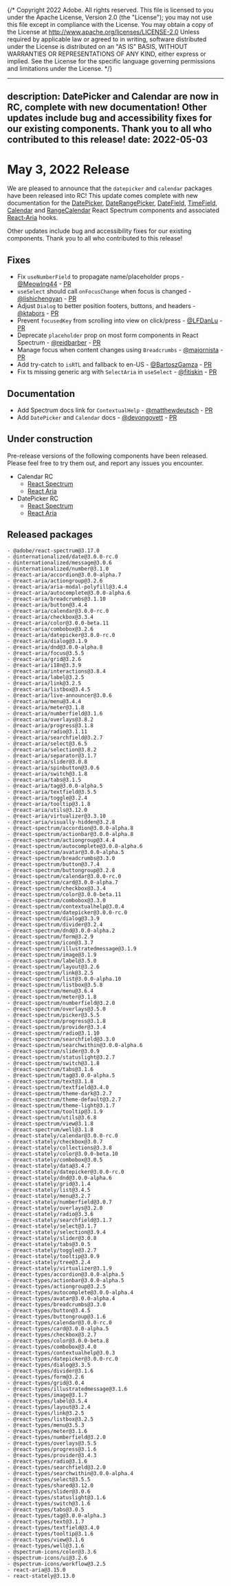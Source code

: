 {/* Copyright 2022 Adobe. All rights reserved.
This file is licensed to you under the Apache License, Version 2.0 (the "License");
you may not use this file except in compliance with the License. You may obtain a copy
of the License at http://www.apache.org/licenses/LICENSE-2.0
Unless required by applicable law or agreed to in writing, software distributed under
the License is distributed on an "AS IS" BASIS, WITHOUT WARRANTIES OR REPRESENTATIONS
OF ANY KIND, either express or implied. See the License for the specific language
governing permissions and limitations under the License. */}


---
description: DatePicker and Calendar are now in RC, complete with new documentation! Other updates include bug and accessibility fixes for our existing components. Thank you to all who contributed to this release!
date: 2022-05-03
---

# May 3, 2022 Release
We are pleased to announce that the `datepicker` and `calendar` packages have been released into RC! This update comes complete with new documentation for the [DatePicker](https://react-spectrum.adobe.com/react-spectrum/DatePicker.html), [DateRangePicker](https://react-spectrum.adobe.com/react-spectrum/DateRangePicker.html), [DateField](https://react-spectrum.adobe.com/react-spectrum/DateField.html), [TimeField](https://react-spectrum.adobe.com/react-spectrum/TimeField.html), [Calendar](https://react-spectrum.adobe.com/react-spectrum/Calendar.html) and [RangeCalendar](https://react-spectrum.adobe.com/react-spectrum/RangeCalendar.html) React Spectrum components and associated [React-Aria](https://react-spectrum.adobe.com/react-aria/useDatePicker.html) hooks.

Other updates include bug and accessibility fixes for our existing components. Thank you to all who contributed to this release!


## Fixes
- Fix `useNumberField` to propagate name/placeholder props - [@MeowIng44](https://github.com/MeowIng44) - [PR](https://github.com/adobe/react-spectrum/pull/2884)
- `useSelect` should call `onFocusChange` when focus is changed - [@lishichengyan](https://github.com/lishichengyan) - [PR](https://github.com/adobe/react-spectrum/pull/2970)
- Adjust `Dialog` to better position footers, buttons, and headers - [@ktabors](https://github.com/ktabors) - [PR](https://github.com/adobe/react-spectrum/pull/2820)
- Prevent `focusedKey` from scrolling into view on click/press - [@LFDanLu](https://github.com/LFDanLu) - [PR](https://github.com/adobe/react-spectrum/pull/2725)
- Deprecate `placeholder` prop on most form components in React Spectrum - [@reidbarber](https://github.com/reidbarber) - [PR](https://github.com/adobe/react-spectrum/pull/2966)
- Manage focus when content changes using `Breadcrumbs`  - [@majornista](https://github.com/majornista) - [PR](https://github.com/adobe/react-spectrum/pull/2749)
- Add try-catch to `isRTL` and fallback to en-US - [@BartoszGamza](https://github.com/BartoszGamza) - [PR](https://github.com/adobe/react-spectrum/pull/3030)
- Fix ts missing generic arg with `SelectAria`  in `useSelect` - [@fitiskin](https://github.com/fitiskin) - [PR](https://github.com/adobe/react-spectrum/pull/3069)

## Documentation
- Add Spectrum docs link for `ContextualHelp` - [@matthewdeutsch](https://github.com/matthewdeutsch) - [PR](https://github.com/adobe/react-spectrum/pull/2979)
- Add `DatePicker` and `Calendar` docs - [@devongovett](https://github.com/devongovett) - [PR](https://github.com/adobe/react-spectrum/pull/2873)

## Under construction
Pre-release versions of the following components have been released. Please feel free to try them out, and report any issues you encounter.

- Calendar RC
  - [React Spectrum](https://react-spectrum.adobe.com/react-spectrum/Calendar.html)
  - [React Aria](https://react-spectrum.adobe.com/react-aria/useCalendar.html)
- DatePicker RC
  - [React Spectrum](https://react-spectrum.adobe.com/react-spectrum/DatePicker.html)
  - [React Aria](https://react-spectrum.adobe.com/react-aria/useDatePicker.html)


## Released packages

```
- @adobe/react-spectrum@3.17.0
- @internationalized/date@3.0.0-rc.0
- @internationalized/message@3.0.6
- @internationalized/number@3.1.0
- @react-aria/accordion@3.0.0-alpha.7
- @react-aria/actiongroup@3.2.6
- @react-aria/aria-modal-polyfill@3.4.4
- @react-aria/autocomplete@3.0.0-alpha.6
- @react-aria/breadcrumbs@3.1.10
- @react-aria/button@3.4.4
- @react-aria/calendar@3.0.0-rc.0
- @react-aria/checkbox@3.3.4
- @react-aria/color@3.0.0-beta.11
- @react-aria/combobox@3.2.6
- @react-aria/datepicker@3.0.0-rc.0
- @react-aria/dialog@3.1.9
- @react-aria/dnd@3.0.0-alpha.8
- @react-aria/focus@3.5.5
- @react-aria/grid@3.2.6
- @react-aria/i18n@3.3.9
- @react-aria/interactions@3.8.4
- @react-aria/label@3.2.5
- @react-aria/link@3.2.5
- @react-aria/listbox@3.4.5
- @react-aria/live-announcer@3.0.6
- @react-aria/menu@3.4.4
- @react-aria/meter@3.1.8
- @react-aria/numberfield@3.1.6
- @react-aria/overlays@3.8.2
- @react-aria/progress@3.1.8
- @react-aria/radio@3.1.11
- @react-aria/searchfield@3.2.7
- @react-aria/select@3.6.5
- @react-aria/selection@3.8.2
- @react-aria/separator@3.1.7
- @react-aria/slider@3.0.8
- @react-aria/spinbutton@3.0.6
- @react-aria/switch@3.1.8
- @react-aria/tabs@3.1.5
- @react-aria/tag@3.0.0-alpha.5
- @react-aria/textfield@3.5.5
- @react-aria/toggle@3.2.4
- @react-aria/tooltip@3.1.8
- @react-aria/utils@3.12.0
- @react-aria/virtualizer@3.3.10
- @react-aria/visually-hidden@3.2.8
- @react-spectrum/accordion@3.0.0-alpha.8
- @react-spectrum/actionbar@3.0.0-alpha.8
- @react-spectrum/actiongroup@3.4.4
- @react-spectrum/autocomplete@3.0.0-alpha.6
- @react-spectrum/avatar@3.0.0-alpha.5
- @react-spectrum/breadcrumbs@3.3.0
- @react-spectrum/button@3.7.4
- @react-spectrum/buttongroup@3.2.8
- @react-spectrum/calendar@3.0.0-rc.0
- @react-spectrum/card@3.0.0-alpha.7
- @react-spectrum/checkbox@3.3.4
- @react-spectrum/color@3.0.0-beta.11
- @react-spectrum/combobox@3.3.0
- @react-spectrum/contextualhelp@3.0.4
- @react-spectrum/datepicker@3.0.0-rc.0
- @react-spectrum/dialog@3.3.9
- @react-spectrum/divider@3.2.4
- @react-spectrum/dnd@3.0.0-alpha.2
- @react-spectrum/form@3.2.9
- @react-spectrum/icon@3.3.7
- @react-spectrum/illustratedmessage@3.1.9
- @react-spectrum/image@3.1.9
- @react-spectrum/label@3.5.0
- @react-spectrum/layout@3.2.6
- @react-spectrum/link@3.2.5
- @react-spectrum/list@3.0.0-alpha.10
- @react-spectrum/listbox@3.5.8
- @react-spectrum/menu@3.6.4
- @react-spectrum/meter@3.1.8
- @react-spectrum/numberfield@3.2.0
- @react-spectrum/overlays@3.5.0
- @react-spectrum/picker@3.5.5
- @react-spectrum/progress@3.1.8
- @react-spectrum/provider@3.3.4
- @react-spectrum/radio@3.1.10
- @react-spectrum/searchfield@3.3.0
- @react-spectrum/searchwithin@3.0.0-alpha.6
- @react-spectrum/slider@3.0.9
- @react-spectrum/statuslight@3.2.7
- @react-spectrum/switch@3.1.8
- @react-spectrum/tabs@3.1.6
- @react-spectrum/tag@3.0.0-alpha.5
- @react-spectrum/text@3.1.8
- @react-spectrum/textfield@3.4.0
- @react-spectrum/theme-dark@3.2.7
- @react-spectrum/theme-default@3.2.7
- @react-spectrum/theme-light@3.1.7
- @react-spectrum/tooltip@3.1.9
- @react-spectrum/utils@3.6.8
- @react-spectrum/view@3.1.8
- @react-spectrum/well@3.1.8
- @react-stately/calendar@3.0.0-rc.0
- @react-stately/checkbox@3.0.7
- @react-stately/collections@3.3.8
- @react-stately/color@3.0.0-beta.10
- @react-stately/combobox@3.0.5
- @react-stately/data@3.4.7
- @react-stately/datepicker@3.0.0-rc.0
- @react-stately/dnd@3.0.0-alpha.6
- @react-stately/grid@3.1.4
- @react-stately/list@3.4.5
- @react-stately/menu@3.2.7
- @react-stately/numberfield@3.0.7
- @react-stately/overlays@3.2.0
- @react-stately/radio@3.3.6
- @react-stately/searchfield@3.1.7
- @react-stately/select@3.1.7
- @react-stately/selection@3.9.4
- @react-stately/slider@3.0.8
- @react-stately/tabs@3.0.5
- @react-stately/toggle@3.2.7
- @react-stately/tooltip@3.0.9
- @react-stately/tree@3.2.4
- @react-stately/virtualizer@3.1.9
- @react-types/accordion@3.0.0-alpha.5
- @react-types/actionbar@3.0.0-alpha.5
- @react-types/actiongroup@3.2.5
- @react-types/autocomplete@3.0.0-alpha.4
- @react-types/avatar@3.0.0-alpha.4
- @react-types/breadcrumbs@3.3.0
- @react-types/button@3.4.5
- @react-types/buttongroup@3.1.6
- @react-types/calendar@3.0.0-rc.0
- @react-types/card@3.0.0-alpha.5
- @react-types/checkbox@3.2.7
- @react-types/color@3.0.0-beta.8
- @react-types/combobox@3.4.0
- @react-types/contextualhelp@3.0.3
- @react-types/datepicker@3.0.0-rc.0
- @react-types/dialog@3.3.5
- @react-types/divider@3.1.6
- @react-types/form@3.2.6
- @react-types/grid@3.0.4
- @react-types/illustratedmessage@3.1.6
- @react-types/image@3.1.7
- @react-types/label@3.5.4
- @react-types/layout@3.2.4
- @react-types/link@3.2.5
- @react-types/listbox@3.2.5
- @react-types/menu@3.5.3
- @react-types/meter@3.1.6
- @react-types/numberfield@3.2.0
- @react-types/overlays@3.5.5
- @react-types/progress@3.1.6
- @react-types/provider@3.4.3
- @react-types/radio@3.1.6
- @react-types/searchfield@3.2.0
- @react-types/searchwithin@3.0.0-alpha.4
- @react-types/select@3.5.5
- @react-types/shared@3.12.0
- @react-types/slider@3.0.6
- @react-types/statuslight@3.1.6
- @react-types/switch@3.1.6
- @react-types/tabs@3.0.5
- @react-types/tag@3.0.0-alpha.3
- @react-types/text@3.1.7
- @react-types/textfield@3.4.0
- @react-types/tooltip@3.1.6
- @react-types/view@3.1.6
- @react-types/well@3.1.6
- @spectrum-icons/color@3.3.6
- @spectrum-icons/ui@3.2.6
- @spectrum-icons/workflow@3.2.5
- react-aria@3.15.0
- react-stately@3.13.0
```

